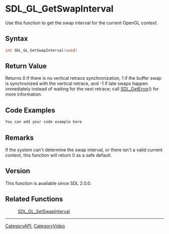 
= SDL_GL_GetSwapInterval =
Use this function to get the swap interval for the current OpenGL context.


== Syntax ==
<syntaxhighlight lang='c++'>
int SDL_GL_GetSwapInterval(void)
</syntaxhighlight>

== Return Value ==
Returns 0 if there is no vertical retrace synchronization, 1 if the buffer swap is synchronized with the vertical retrace, and -1 if late swaps happen immediately instead of waiting for the next retrace; call [[SDL_GetError]]() for more information.

== Code Examples ==
<syntaxhighlight lang='c++'>
You can add your code example here
</syntaxhighlight>

== Remarks ==
If the system can't determine the swap interval, or there isn't a valid current context, this function will return 0 as a safe default.

== Version ==
This function is available since SDL 2.0.0.

== Related Functions ==
:[[SDL_GL_SetSwapInterval]]

----
[[CategoryAPI]], [[CategoryVideo]]
